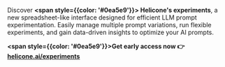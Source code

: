 Discover **<span style={{color: '#0ea5e9'}}> Helicone's experiments</span>**, a new spreadsheet-like interface designed for efficient LLM prompt experimentation. Easily manage multiple prompt variations, run flexible experiments, and gain data-driven insights to optimize your AI prompts.

**<span style={{color: '#0ea5e9'}}>Get early access now 👉 [helicone.ai/experiments](https://helicone.ai/experiments)</span>**
